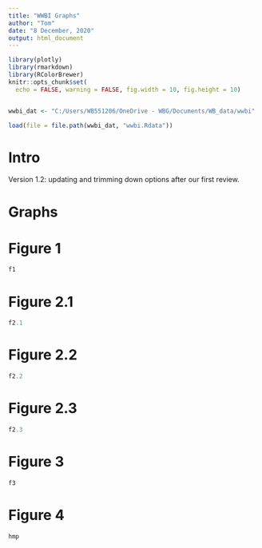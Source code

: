 ```yaml
---
title: "WWBI Graphs"
author: "Tom"
date: "8 December, 2020"
output: html_document
---
```


```r
library(plotly)
library(rmarkdown)
library(RColorBrewer)
knitr::opts_chunk$set(
  echo = FALSE, warning = FALSE, fig.width = 10, fig.height = 10)


wwbi_dat <- "C:/Users/WB551206/OneDrive - WBG/Documents/WB_data/wwbi"

load(file = file.path(wwbi_dat, "wwbi.Rdata"))

```

# Intro

Version 1.2: updating and trimming down options after our first review.


# Graphs 

# Figure 1
```r
f1
```

# Figure 2.1
```r
f2.1
```


# Figure 2.2
```r
f2.2
```

# Figure 2.3
```r
f2.3
```

# Figure 3
```r
f3
```

# Figure 4
```r
hmp
```

